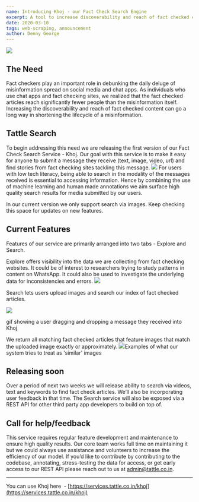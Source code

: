 ```yaml
---
name: Introducing Khoj - our Fact Check Search Engine
excerpt: A tool to increase discoverability and reach of fact checked content.
date: 2020-03-10
tags: web-scraping, announcement
author: Denny George
---
```


![](../images/Mailing_List_2.jpg)
## The Need

Fact checkers play an important role in debunking the daily deluge of misinformation spread on social media and chat apps. As individuals who use chat apps and fact checking sites, we realized that the fact checked articles reach significantly fewer people than the misinformation itself. Increasing the discoverability and reach of fact checked content can go a long way in shortening the lifecycle of a misinformation.

## Tattle Search

To begin addressing this need we are releasing the first version of our Fact Check Search Service - Khoj. Our goal with this service is to make it easy for anyone to submit a message they receive (text, image, video, url) and find stories from fact checking sites tackling this message.
![](../images/shambhu_2.jpeg)
For users with low tech literacy, being able to search in the modality of the messages received is essential to accessing information. Hence by combining the use of machine learning and human made annotations we aim surface high quality search results for media submitted by our users. 

In our current version we only support search via images. Keep checking this space for updates on new features.

## Current Features

Features of our service are primarily arranged into two tabs - Explore and Search. 

Explore offers visibility into the data we are collecting from fact checking websites. It could be of interest to researchers trying to study patterns in content on WhatsApp. It could also be used to investigate the underlying data for inconsistencies and errors. 
![](../images/explore_page-1.jpg)

Search lets users upload images and search our index of fact checked articles. 

![](/search_demo_gif.gif)

gif showing a user dragging and dropping a message they received into Khoj


We return all matching fact checked articles that feature images that match the uploaded image exactly or approximately.
![](../images/similarity_demo.jpg)Examples of what our system tries to treat as 'similar' images
## Releasing soon

Over a period of next two weeks we will release ability to search via videos, text and keywords to find fact check articles. We’ll also be incorporating user feedback in that time. The Search service will also be exposed via a REST API for other third party app developers to build on top of. 

## Call for help/feedback

This service requires regular feature development and maintenance to ensure high quality results. Our core team works full time on maintaining it but we could always use assistance and volunteers to increase the efficiency of our model. If you’d like to contribute by contributing to the codebase, annotating, stress-testing the data for access, or get early access to our REST API please reach out to us at admin@tattle.co.in.

---

You can use Khoj here  - [https://services.tattle.co.in/khoj](https://services.tattle.co.in/khoj)
